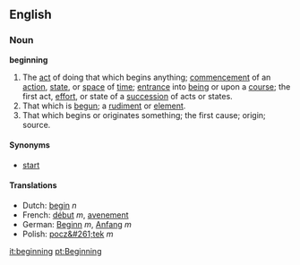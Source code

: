 ==English==
===Noun===
'''beginning'''

#The [[act]] of doing that which begins anything; [[commencement]] of an [[action]], [[state]], or [[space]] of [[time]]; [[entrance]] into [[being]] or upon a [[course]]; the first act, [[effort]], or state of a [[succession]] of acts or states.
#That which is [[begun]]; a [[rudiment]] or [[element]].
#That which begins or originates something; the first cause; origin; source.

====Synonyms====
*[[start]]

====Translations====
*Dutch: [[begin]] ''n''
*French: [[début]] ''m'', [[avenement]]
*German: [[Beginn]] ''m'', [[Anfang]] ''m''
*Polish: [[pocz&#261;tek]] ''m''

[[it:beginning]]
[[pt:Beginning]]